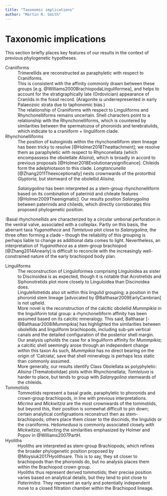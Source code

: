 ```yaml
---
title: "Taxonomic implications"
author: "Martin R. Smith"
---
```


# Taxonomic implications

This section briefly places key features of our results in the context of previous phylogenetic hypotheses.

Craniiforms
: Trimerellids are reconstructed as paraphyletic with respect to Craniiforms.  
: This is consistent with the affinity commonly drawn between these groups [e.g. @Williams2000BrachiopodaLinguliformea], and helps to account for the stratigraphically late (Ordovician) appearance of Craniids in the fossil record.  (Aragonite is underrepresented in early Palaeozoic strata due to taphonomic bias.)  
: The relationship of Craniiforms with respect to Linguliforms and Rhynchonelliforms remains uncertain.  Shell characters point to a relationship with the Rhynchonelliforms, which is countered by similarities between the spermatozoa of phoronids and terebratulids, which indicate to a craniiform + linguliform clade.

Rhynchonelliforms
: The position of kutorginids within the rhynchonelliform stem lineage has been tricky to resolve [@Holmer2018Theattachment]; we resolve them as paraphyletic with respect to Rhynconellata (which encompassess the obolellate _Alisina_), which is broadly in accord to previous proposals [@Holmer2018Evolutionarysignificance].  Chileids form the adelphiotaxon to this clade.  _Longtancunella_  [@Zhang2011Theexceptionally] nests crownwards of the protorthid _Glyptoria_, but stemward of the obolellid _Alisina_.  

: _Salanygolina_ has been interpreted as a stem-group rhynchonelliform based on its combination of paterinid and chileate features [@Holmer2009Theenigmatic].  Our results position _Salanygolina_ between paterinids and chileids, which directly corroborates this proposed phylogenetic position.  

:Basal rhynchonellids are characterized by a circular umbonal perforation in the ventral valve, associated with a colleplax.  Partly on this basis, the aberrant taxa _Yuganotheca_ and _Tomteluva_ plot close to _Salanygolina_, the three often forming a clade -- though the reliability of this grouping is perhaps liable to change as additional data comes to light.  Nevertheless, an interpretation of _Yuganotheca_ as a stem-group brachiopod [@Zhang2014Anearly] is difficult to reconcile with the increasingly well-constrained nature of the early brachiopod body plan.

Linguliforms
: The reconstruction of Linguloformea comprising Linguloidea as sister to Discinoidea is as expected, though it is notable that Acrotretids and Siphonotretids plot more closely to Linguloidea than Discinoidea does.
: Lingulellotretids also sit within this lingulid grouping; a position in the phoronid stem lineage [advocated by @Balthasar2009EarlyCambrian] is not upheld.
: More novel is the reconstruction of the calcitic obolellid _Mummpikia_ in the linguliform total group: a rhynchonelliform affinity has been assumed based on its calcitic mineralogy. This said, Balthasar [-@Balthasar2008iMummpikia] has highlighted the similarities between obolellids and linguliform brachiopods, including sub-&mu;m vertical canals and the detailed configuration of the posterior shell margin.
Our analysis upholds the case for a linguliform affinity for _Mummpikia_; a calcitic shell seemingly arose through an independent change within this taxon  As such, _Mummpikia_ has no direct bearing on the origin of 'Calciata', save that shell mineralogy is perhaps less static than commonly assumed.
: More generally, our results identify Class Obolellata as polyphyletic:  _Alisina_ (Trematobolidae) plots within Rhynchonellata;  _Tomteluva_ is harder to place, but tends to group with _Salanygolina_ stemwards of the chileids.

Tommotiids
: Tommotiids represent a basal grade, paraphyletic to phoronids and crown-group brachiopods, in line with previous interpretations.  
: _Micrina_ and _Mickwitzia_ are the most crownwards of the tommotiids, but beyond this, their position is somewhat difficult to pin down; certain analytical configruations reconstruct then as stem-brachiopods; others place them closer to the discinids, the lingulids or the craniiforms.  _Heliomedusa_ is commonly associated closely with _Mickwitzia_, reflecting the similarities emphasized by Holmer and Popov in @Williams2007PartH.

Hyoliths
: Hyoliths are interpreted as stem-group Brachiopods, which refines the broader phylogenetic position proposed by @Moysiuk2017Hyolithsare.  This is to say, they sit closer to brachiopods than the phoronids do, but no analysis places them within the Brachiopod crown group.
: Hyoliths thus represent derived tommotiids; their precise position varies based on analytical details, but they tend to plot close to _Paterimitra_.  They represent an early and potentially independent move to a closed filtration chamber within the Brachiopod lineage.  


